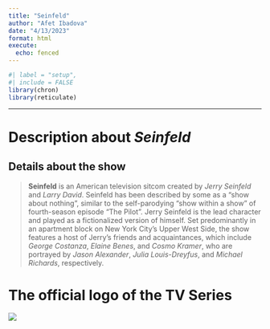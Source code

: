 ```yaml
---
title: "Seinfeld"
author: "Afet Ibadova"
date: "4/13/2023"
format: html
execute:
  echo: fenced
---
```


```r
#| label = "setup",
#| include = FALSE
library(chron)
library(reticulate)
```

------------------------------------------------------------------------

# Description about *Seinfeld*

## Details about the show

> **Seinfeld** is an American television sitcom created by *Jerry Seinfeld* and *Larry David*. Seinfeld has been described by some as a "show about nothing", similar to the self-parodying "show within a show" of fourth-season episode "The Pilot". Jerry Seinfeld is the lead character and played as a fictionalized version of himself. Set predominantly in an apartment block on New York City's Upper West Side, the show features a host of Jerry's friends and acquaintances, which include *George Costanza*, *Elaine Benes*, and *Cosmo Kramer*, who are portrayed by *Jason Alexander*, *Julia Louis-Dreyfus*, and *Michael Richards*, respectively.

# The official logo of the TV Series

![](https://upload.wikimedia.org/wikipedia/commons/thumb/7/78/Seinfeld_logo.svg/345px-Seinfeld_logo.svg.png)
